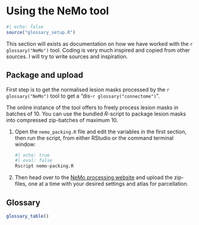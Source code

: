 # Using the NeMo tool {#sec-nemo}

```r
#| echo: false
source("glossary_setup.R")
```

This section will exists as documentation on how we have worked with the `r glossary("NeMo")` tool. Coding is very much inspired and copied from other sources. I will try to write sources and inspiration.

## Package and upload

First step is to get the normalised lesion masks processed by the `r glossary("NeMo")` tool to get a "dis-`r glossary("connectome")`".

The online instance of the tool offers to freely process lesion masks in batches of 10. You can use the bundled *R*-script to package lesion masks into compressed zip-batches of maximum 10.

1.  Open the `nemo_packing.R` file and edit the variables in the first section, then run the script, from either RStudio or the command terminal window:

    ```bash
    #| echo: true
    #| eval: false
    Rscript nemo-packing.R
    ```

1.  Then head over to the [NeMo processing website](https://kuceyeski-wcm-web.s3.us-east-1.amazonaws.com/upload.html) and upload the zip-files, one at a time with your desired settings and atlas for parcellation.

## Glossary

```r
glossary_table()
```